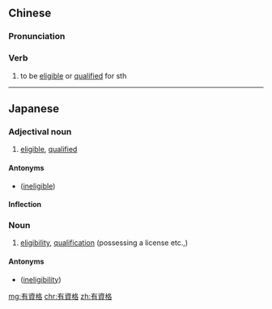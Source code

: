 {{also|有资格}}
==Chinese==
{{zh-forms|s=有资格|type=12}}

===Pronunciation===
{{zh-pron
|m=yǒuzīgé
|c=jau5 zi1 gaak3
|cat=v
}}

===Verb===
{{zh-verb}}

# to be [[eligible]] or [[qualified]] for sth

----

==Japanese==
{{ja-kanjitab|有|資|格}}

===Adjectival noun===
{{ja-adj|infl=na|ゆうしかく}}

# [[eligible]], [[qualified]]

====Antonyms====
* {{l|ja|無資格}} ([[ineligible]])

====Inflection====
{{ja-na|ゆうしかく}}

===Noun===
{{ja-noun|ゆうしかく}}

# [[eligibility]], [[qualification]] (possessing a license etc.,)

====Antonyms====
* {{l|ja|無資格}} ([[ineligibility]])

[[mg:有資格]]
[[chr:有資格]]
[[zh:有資格]]